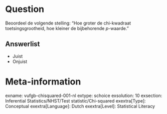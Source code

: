 Question
========
Beoordeel de volgende stelling: "Hoe groter de chi-kwadraat toetsingsgrootheid, hoe kleiner de bijbehorende *p*-waarde."

Answerlist
----------
* Juist
* Onjuist

Meta-information
================
exname: vufgb-chisquared-001-nl
extype: schoice
exsolution: 10
exsection: Inferential Statistics/NHST/Test statistic/Chi-squared
exextra[Type]: Conceptual
exextra[Language]: Dutch
exextra[Level]: Statistical Literacy